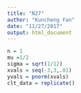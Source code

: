 ```yaml
---
title: "N27"
author: "Kuncheng Fan"
date: "11/27/2017"
output: html_document
---
```


```r
n = 1
mu =1/2
sigma = sqrt(1/12)
xvals = seq(-3,3,.01)
yvals = pnorm(xvals)
clt_data = replicate()
```

